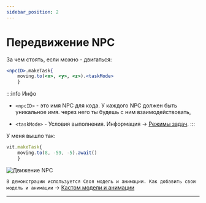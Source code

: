 ```yaml
---
sidebar_position: 2
---
```


# Передвижение NPC

За чем стоять, если можно - двигаться:

```jsx
<npcID>.makeTask{
    moving.to(<x>, <y>, <z>).<taskMode>
    }
```
:::info Инфо

- `<npcID>` - это имя NPC для кода. У каждого NPC должен быть уникальное имя. через него ты будешь с ним взаимодействовать,

- `<taskMode>` - Условия выполнения. Информация -> [Режимы задач](../extra/taskMode).
:::

У меня вышло так:

```jsx
vit.makeTask{
    moving.to(8, -59, -5).await()
    }
```

![Движение NPC](../../../../static/img/he-guide/moveNPC.gif)

```В демонстрации используется Своя модель и анимации. Как добавить свои модель и анимации``` -> [Кастом модели и анимации](../../Resourses/custom-Models-and-Anims)

---
